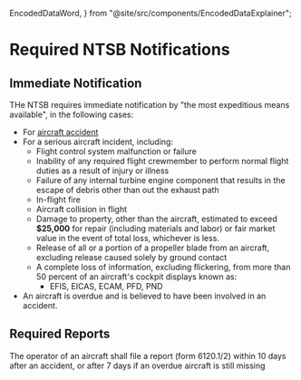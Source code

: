   EncodedDataWord,
} from "@site/src/components/EncodedDataExplainer";

# Required NTSB Notifications

## Immediate Notification

THe NTSB requires immediate notification by "the most expeditious means
available", in the following cases:

- For [aircraft accident](/topics/regulations/ntsb/accidents)
- For a serious aircraft incident, including:
  - Flight control system malfunction or failure
  - Inability of any required flight crewmember to perform normal flight duties
    as a result of injury or illness
  - Failure of any internal turbine engine component that results in the escape
    of debris other than out the exhaust path
  - In-flight fire
  - Aircraft collision in flight
  - Damage to property, other than the aircraft, estimated to exceed **$25,000**
    for repair (including materials and labor) or fair market value in the event
    of total loss, whichever is less.
  - Release of all or a portion of a propeller blade from an aircraft, excluding
    release caused solely by ground contact
  - A complete loss of information, excluding flickering, from more than 50
    percent of an aircraft's cockpit displays known as:
    - EFIS, EICAS, ECAM, PFD, PND
- An aircraft is overdue and is believed to have been involved in an accident.

<Reg title="49" part="830.5" />

## Required Reports

The operator of an aircraft shall file a report (form 6120.1/2) within 10 days
after an accident, or after 7 days if an overdue aircraft is still missing

<Reg title="49" part="830.15" />
